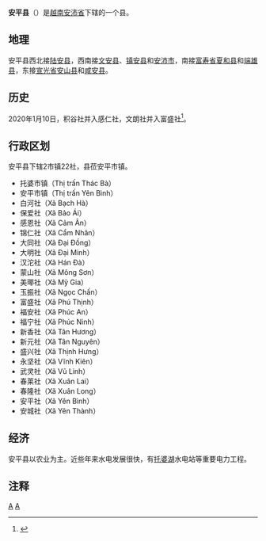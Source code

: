 {{Infobox Settlement
|name                   = 安平县
|settlement_type        = 县
|official_name          = 
|other_name             = 
|native_name            = {{lang|vi|Huyện Yên Bình}}
|nickname               = 
|motto                  = 
|image_skyline          = Thác Bà Lake.jpg
|imagesize              = 
|image_caption          = 托婆湖风景
|image_flag             = 
|flag_size              = 
|image_seal             = 
|seal_size              = 
|image_shield           = 
|shield_size            = 
|image_blank_emblem     = 
|blank_emblem_size      = 
|image_map              = {{Infobox mapframe|frame-width=250|zoom=10}}
|mapsize                = 
|map_caption            = 
|image_map1             = 
|mapsize1               = 
|map_caption1           = 
|pushpin_map            = Vietnam
|pushpin_label_position = bottom
|pushpin_map_caption    = 
|pushpin_map1           = 
|pushpin_label_position1= 
|pushpin_map_caption1   = 
|subdivision_type       = 国家
|subdivision_name       = {{flag|Vietnam}}
|subdivision_type1      = [[越南行政区划|省]]
|subdivision_name1      = [[安沛省|安沛省]]
|subdivision_type2      = 行政区划
|subdivision_name2      = 2市镇22社
|subdivision_type3      = 
|subdivision_name3      = 
|seat_type              = 县莅
|seat                   = {{link-vi|安平市镇|Yên Bình (thị trấn thuộc huyện Yên Bình)}}
|government_type        = 
|leader_title           = 
|leader_name            = 
|leader_title1          = 
|leader_name1           = 
|established_title      = 
|established_date       = 
|area_magnitude         = 
|unit_pref              = 
|area_footnotes         = 
|area_total_km2         = 773.20
|area_land_km2          = 
|area_water_km2         = 
|area_water_percent     = 
|area_urban_km2         = 
|area_metro_km2         = 
|population_as_of       = 2018年
|population_footnotes   = 
|population_note        = 
|population_total       = 115000
|population_density_km2 = auto
|population_metro             = 
|population_density_metro_km2 = 
|population_urban             = 
|population_density_urban_km2 = 
|timezone               = [[越南标准时间|越南标准时间]]
|utc_offset             = +7
|elevation_footnotes    = 
|elevation_m            = 
|coor_type              = 
|coordinates            = 
|postal_code_type       = 
|postal_code            = 
|area_code              = 
|website                = [http://yenbinh.yenbai.gov.vn 安平县电子信息门户网站]
|footnotes              = 
}}
'''安平县'''（{{vie|v='''Huyện Yên Bình'''|hn=縣安平}}）是[[越南|越南]][[安沛省|安沛省]]下辖的一个县。

==地理==
安平县西北接[[陆安县|陆安县]]，西南接[[文安县_(越南)|文安县]]、[[镇安县_(越南)|镇安县]]和[[安沛市|安沛市]]，南接[[富寿省|富寿省]][[夏和县|夏和县]]和[[端雄县|端雄县]]，东接[[宣光省|宣光省]][[安山县|安山县]]和[[咸安县|咸安县]]。

==历史==
2020年1月10日，积谷社并入感仁社，文朗社并入富盛社<ref>{{Cite web |url=http://vanban.chinhphu.vn/portal/page/portal/chinhphu/hethongvanban?mode=detail&document_id=199022 |title=Nghị quyết số 871/NQ-UBTVQH14 của ỦY BAN THƯỜNG VỤ QUỐC HỘI : Về việc sắp xếp các đơn vị hành chính cấp huyện, cấp xã thuộc tỉnh Yên Bái |access-date=2020-02-06 |archive-date=2020-04-01 |archive-url=https://web.archive.org/web/20200401174726/http://vanban.chinhphu.vn/portal/page/portal/chinhphu/hethongvanban?mode=detail&document_id=199022 |dead-url=no }}</ref>。

==行政区划==
安平县下辖2市镇22社，县莅安平市镇。
*托婆市镇（Thị trấn Thác Bà）
*安平市镇（Thị trấn Yên Bình）
*白河社（Xã Bạch Hà）
*保爱社（Xã Bảo Ái）
*感恩社（Xã Cảm Ân）
*锦仁社（Xã Cẩm Nhân）
*大同社（Xã Đại Đồng）
*大明社（Xã Đại Minh）
*汉沱社（Xã Hán Đà）
*蒙山社（Xã Mông Sơn）
*美瑘社（Xã Mỹ Gia）
*玉振社（Xã Ngọc Chấn）
*富盛社（Xã Phú Thịnh）
*福安社（Xã Phúc An）
*福宁社（Xã Phúc Ninh）
*新香社（Xã Tân Hương）
*新元社（Xã Tân Nguyên）
*盛兴社（Xã Thịnh Hưng）
*永坚社（Xã Vĩnh Kiên）
*武灵社（Xã Vũ Linh）
*春莱社（Xã Xuân Lai）
*春隆社（Xã Xuân Long）
*安平社（Xã Yên Bình）
*安城社（Xã Yên Thành）

==经济==
安平县以农业为主。近些年来水电发展很快，有[[托婆湖|托婆湖]]水电站等重要电力工程。

==注释==
{{reflist}}
{{安沛省行政区划}}
{{越南西北部之县市镇区域划分}}

[[Category:越南县份|A]]
[[Category:安沛省|A]]